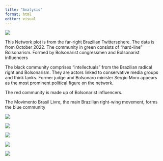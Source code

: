 ```yaml
---
title: "Analysis"
format: html
editor: visual
---
```




![](Basic%20Network%20Plot.png)

This Network plot is from the far-right Brazilian Twittersphere. The data is from October 2022. The community in green consists of "hard-line" Bolsonarism. Formed by Bolsonarist congressmen and Bolsonarist influencers

The black community comprises "intellectuals" from the Brazilian radical right and Bolsonarism. They are actors linked to conservative media groups and think tanks. Former judge and Bolsonaro minister Sergio Moro appears as the most prominent political figure on the network.

The red community is made up of Bolsonarist influencers.

The Movimento Brasil Livre, the main Brazilian right-wing movement, forms the blue community



![](Brazilian%20Far-Right%203.png)

![](Brazilian%20Far-Right%204.png)

![](Brazilian%20Far-Right%201.png)

![](Brazilian%20Far-Right%202.png)

![](Dendogram-Color%20(2)-1.png)
